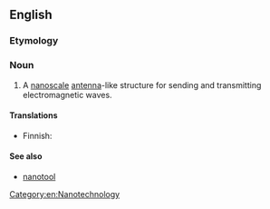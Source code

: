 ==English==

===Etymology===
{{prefix|nano|antenna|lang=en}}

===Noun===
{{en-noun|nanoantennas|nanoantennae}}

# A [[nanoscale]] [[antenna]]-like structure for sending and transmitting electromagnetic waves.

====Translations====
{{trans-top|nanoscale antenna}}
* Finnish: {{t|fi|[[nano-|nano]][[antenni#Finnish|antenni]]}}
{{trans-mid}}
{{trans-bottom}}

====See also====
* [[nanotool]]

[[Category:en:Nanotechnology]]